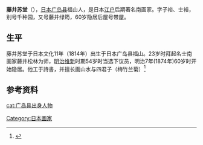 '''藤井苏堂'''（{{bd|1814年|11月|1890年|10月30日|}}），[[日本|日本]][[广岛县|广岛县]]福山人，是日本[[江户|江户]]后期著名南画家。字子裕、士裕，别号千种园，又号藤井绿筠，60岁隐居后屋号带屋。

== 生平 ==
藤井苏堂于日本文化11年（1814年）出生于日本广岛县福山。23岁时拜起名士南画家藤井松林为师，[[明治维新|明治维新]]时期54岁时当选下议员，明治7年(1874年)60岁时开始隐居。他工于詩書，并擅长画山水与四君子（梅竹兰菊）<ref>{{Cite web |url=http://wp1.fuchu.jp/~sei-dou/jinmeiroku/fujii-sodou/fujii-sodou.htm |title=藤井蘇堂 |access-date=2015-04-27 |archive-date=2016-07-15 |archive-url=https://web.archive.org/web/20160715003438/http://wp1.fuchu.jp/~sei-dou/jinmeiroku/fujii-sodou/fujii-sodou.htm |dead-url=no }}</ref>

==参考资料==
{{refs}}

{{DEFAULTSORT:fujii sodou}}
[[Category:日本画家|Category:日本画家]]
[[cat:广岛县出身人物|cat:广岛县出身人物]]
{{japan-bio-stub}}